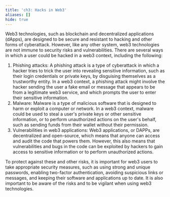 ```yaml
---
title: 'ch3: Hacks in Web3'
aliases: []
hide: true
---
```


Web3 technologies, such as blockchain and decentralized applications (dApps), are designed to be secure and resistant to hacking and other forms of cyberattack. However, like any other system, web3 technologies are not immune to security risks and vulnerabilities. There are several ways in which a user could be hacked in a web3 context, including the following:

1. Phishing attacks: A phishing attack is a type of cyberattack in which a hacker tries to trick the user into revealing sensitive information, such as their login credentials or private keys, by disguising themselves as a trustworthy entity. In a web3 context, a phishing attack might involve the hacker sending the user a fake email or message that appears to be from a legitimate web3 service, and which prompts the user to enter their sensitive information.
2. Malware: Malware is a type of malicious software that is designed to harm or exploit a computer or network. In a web3 context, malware could be used to steal a user's private keys or other sensitive information, or to perform unauthorized actions on the user's behalf, such as sending funds from their wallet without their permission.
3. Vulnerabilities in web3 applications: Web3 applications, or DAPPs, are decentralized and open-source, which means that anyone can access and audit the code that powers them. However, this also means that vulnerabilities and bugs in the code can be exploited by hackers to gain access to sensitive information or to perform unauthorized actions.

To protect against these and other risks, it is important for web3 users to take appropriate security measures, such as using strong and unique passwords, enabling two-factor authentication, avoiding suspicious links or messages, and keeping their software and applications up to date. It is also important to be aware of the risks and to be vigilant when using web3 technologies.
